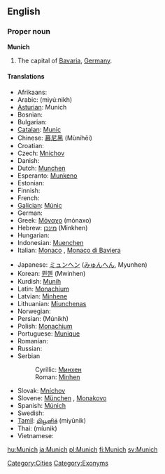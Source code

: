 ==English==
{{wikipedia}}

===Proper noun===
'''Munich'''

# The capital of [[Bavaria]], [[Germany]].

====Translations====
{{top}}
* Afrikaans: {{t-|af|München|xs=Afrikaans}}
* Arabic: {{ARchar|[[ميونخ]]}} (miyú:nikh)
* [[Asturian]]: Munich
* Bosnian: {{t-|bs|Minhen|m}}
* Bulgarian: {{t+|bg|Мюнхен|m|tr=Mjúnkhen}}
* [[Catalan]]: [[Munic]]
* Chinese: [[慕尼黑]] (Mùníhēi)
* Croatian: {{t-|hr|Minhen|m}}
* Czech: [[Mnichov]] {{m}}
* Danish: {{t-|da|München}}
* Dutch: [[Munchen]]
* Esperanto: [[Munkeno]]
* Estonian: {{t-|et|München}}
* Finnish: {{t+|fi|München}}
* French: {{t-|fr|Munich}}
* [[Galician]]: [[Múnic]]
* German: {{t+|de|München|n}}
* Greek: [[Μόναχο]] (mónaxo) {{n}}
* Hebrew: [[מינכן]] (Minkhen)
* Hungarian: {{t-|hu|München}}
* Indonesian: [[Muenchen]]
* Italian: [[Monaco]] {{f}}, [[Monaco di Baviera]] {{f}}
{{mid}}
* Japanese: [[ミュンヘン]] ([[みゅんへん]], Myunhen)
* Korean: [[뮌헨]] (Mwinhen)
* Kurdish: [[Munih]]
* Latin: [[Monachium]]
* Latvian: [[Minhene]]
* Lithuanian: [[Miunchenas]]
* Norwegian: {{t+|no|München}}
* Persian: {{FAchar|[[مونیخ]]}} (Múnikh)
* Polish: [[Monachium]] {{m}}
* Portuguese: [[Munique]] {{m}}
* Romanian: {{t-|ro|München}}
* Russian: {{t-|ru|Мюнхен|m|tr=Mjúnxen}}
* Serbian
*: Cyrillic: [[Минхен#Serbian|Минхен]] {{m}}
*: Roman: [[Minhen#Serbian|Minhen]] {{m}}
* Slovak: [[Mníchov]] {{m}}
* Slovene: [[München]] {{m}}, [[Monakovo]] {{n}}
* Spanish: [[Múnich]] {{m}}
* Swedish: {{t+|sv|München}}
* [[Tamil]]: [[மியூனிக்]] (miyūnik)
* Thai: {{THchar|[[มิวนิก]]}} (míunik)
* Vietnamese: {{t-|vi|München|xs=Vietnamese}}
{{bottom}}

[[Category:Cities]]
[[Category:Exonyms]]

[[hu:Munich]]
[[ja:Munich]]
[[pl:Munich]]
[[fi:Munich]]
[[sv:Munich]]